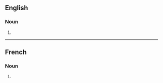 ==English==

===Noun===
{{head|en|noun form}}

# {{plural of|en|arriviste}}

----

==French==

===Noun===
{{head|fr|noun plural form|g=m-p|g2=f-p}}

# {{plural of|fr|arriviste}}